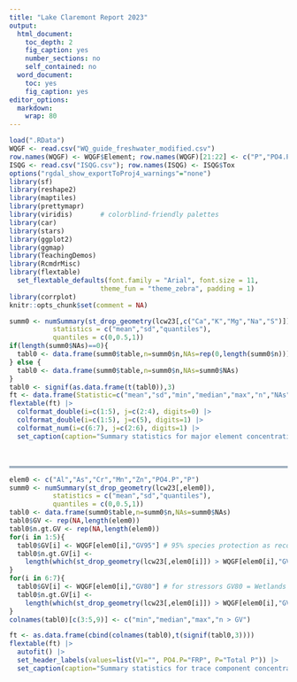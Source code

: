 ```yaml
---
title: "Lake Claremont Report 2023"
output: 
  html_document: 
    toc_depth: 2
    fig_caption: yes
    number_sections: no
    self_contained: no
  word_document:
    toc: yes
    fig_caption: yes
editor_options: 
  markdown: 
    wrap: 80
---
```


```r
load(".RData")
WQGF <- read.csv("WQ_guide_freshwater_modified.csv")
row.names(WQGF) <- WQGF$Element; row.names(WQGF)[21:22] <- c("P","PO4.P") 
ISQG <- read.csv("ISQG.csv"); row.names(ISQG) <- ISQG$Tox
options("rgdal_show_exportToProj4_warnings"="none")
library(sf)
library(reshape2)
library(maptiles)
library(prettymapr)
library(viridis)       # colorblind-friendly palettes
library(car)
library(stars) 
library(ggplot2)
library(ggmap)
library(TeachingDemos)
library(RcmdrMisc)
library(flextable)
  set_flextable_defaults(font.family = "Arial", font.size = 11, 
                       theme_fun = "theme_zebra", padding = 1)
library(corrplot)
knitr::opts_chunk$set(comment = NA)
```

```r
summ0 <- numSummary(st_drop_geometry(lcw23[,c("Ca","K","Mg","Na","S")]), 
           statistics = c("mean","sd","quantiles"),
           quantiles = c(0,0.5,1))
if(length(summ0$NAs)==0){
  tabl0 <- data.frame(summ0$table,n=summ0$n,NAs=rep(0,length(summ0$n)))
} else {
  tabl0 <- data.frame(summ0$table,n=summ0$n,NAs=summ0$NAs)
}
tabl0 <- signif(as.data.frame(t(tabl0)),3)
ft <- data.frame(Statistic=c("mean","sd","min","median","max","n","NAs"),tabl0) 
flextable(ft) |> 
  colformat_double(i=c(1:5), j=c(2:4), digits=0) |> 
  colformat_double(i=c(1:5), j=c(5), digits=1) |> 
  colformat_num(i=c(6:7), j=c(2:6), digits=1) |>
  set_caption(caption="Summary statistics for major element concentrations (mg/L) in water at Lake Claremont, August 2023. Abbreviations: n = number of valid observations; NAs = number of missing observations.")
```

<p>&nbsp;</p>

<hr style="height: 4px; background-color: #a0b0c0;" />

```r
elem0 <- c("Al","As","Cr","Mn","Zn","PO4.P","P")
summ0 <- numSummary(st_drop_geometry(lcw23[,elem0]), 
           statistics = c("mean","sd","quantiles"),
           quantiles = c(0,0.5,1))
tabl0 <- data.frame(summ0$table,n=summ0$n,NAs=summ0$NAs)
tabl0$GV <- rep(NA,length(elem0))
tabl0$n.gt.GV <- rep(NA,length(elem0))
for(i in 1:5){
  tabl0$GV[i] <- WQGF[elem0[i],"GV95"] # 95% species protection as recommended
  tabl0$n.gt.GV[i] <- 
    length(which(st_drop_geometry(lcw23[,elem0[i]]) > WQGF[elem0[i],"GV95"]))
}
for(i in 6:7){
  tabl0$GV[i] <- WQGF[elem0[i],"GV80"] # for stressors GV80 = Wetlands
  tabl0$n.gt.GV[i] <- 
    length(which(st_drop_geometry(lcw23[,elem0[i]]) > WQGF[elem0[i],"GV80"]))
}
colnames(tabl0)[c(3:5,9)] <- c("min","median","max","n > GV")

ft <- as.data.frame(cbind(colnames(tabl0),t(signif(tabl0,3))))
flextable(ft) |>
  autofit() |> 
  set_header_labels(values=list(V1="", PO4.P="FRP", P="Total P")) |>
  set_caption(caption="Summary statistics for trace component concentrations (mg/L) in water at Lake Claremont, August 2023. Abbreviations: n = number of valid observations; NAs = number of missing observations; GV for Al, As, Cr, Mn, and Zn is maximum concentration for 95% species protection in freshwater (Water Quality Australia, 2023); GV for FRP and Total P is maximum guideline value for south-western Australian wetlands (ANZECC & ARMCANZ 2000); n > GV is the number of samples exceeding the relevant guideline value.")
```

